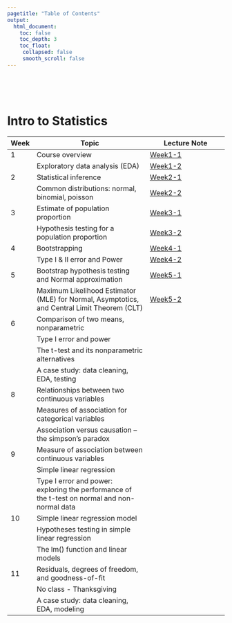 ```yaml
---
pagetitle: "Table of Contents"
output:
  html_document:
    toc: false
    toc_depth: 3
    toc_float:
     collapsed: false
     smooth_scroll: false
---
```


<!-- <link rel="stylesheet" href="styles.css" type="text/css"> -->

<br><br><br>

# Intro to Statistics

| Week |  Topic                                                                                         | Lecture Note                                                      |
|------|------------------------------------------------------------------------------------------------|-------------------------------------------------------------------|
| 1    |  Course overview                                                                               | [Week1-1](stat_seminar_wk01-1.html)                               |
|      |  Exploratory data analysis (EDA)                                                               | [Week1-2](stat_seminar_wk01-2.html)                               |
| 2    |  Statistical inference                                                                         | [Week2-1](stat_seminar_wk02-1.html)                               |
|      |  Common distributions: normal, binomial, poisson                                               | [Week2-2](stat_seminar_wk02-2.html)                               |
| 3    |  Estimate of population proportion                                                             | [Week3-1](stat_seminar_wk03-1.html)                               |
|      |  Hypothesis testing for a population proportion                                                | [Week3-2](stat_seminar_wk03-2.html)                               |
| 4    |  Bootstrapping                                                                                 | [Week4-1](stat_seminar_wk04-1.html)                               |
|      |  Type I & II error and Power                                                                   | [Week4-2](stat_seminar_wk04-2.html)                               |
| 5    |  Bootstrap hypothesis testing and Normal approximation                                         | [Week5-1](stat_seminar_wk05-1.html)                               |
|      |  Maximum Likelihood Estimator (MLE) for Normal, Asymptotics, and Central Limit Theorem (CLT)   | [Week5-2](stat_seminar_wk05-2.html)                               |
| 6    |  Comparison of two means, nonparametric                                                        |                                                                   |
|      |  Type I error and power                                                                        |                                                                   |
|      |  The t-test and its nonparametric alternatives                                                 |                                                                   |
|      |  A case study: data cleaning, EDA, testing                                                     |                                                                   |
| 8    |  Relationships between two continuous variables                                                |                                                                   |
|      |  Measures of association for categorical variables                                             |                                                                   |
|      |  Association versus causation – the simpson’s paradox                                          |                                                                   |
| 9    |  Measure of association between continuous variables                                           |                                                                   |
|      |  Simple linear regression                                                                      |                                                                   |
|      |  Type I error and power: exploring the performance of the t-test on normal and non-normal data |                                                                   |
| 10   |  Simple linear regression model                                                                |                                                                   |
|      |  Hypotheses testing in simple linear regression                                                |                                                                   |
|      |  The lm() function and linear models                                                           |                                                                   |
| 11   |  Residuals, degrees of freedom, and goodness-of-fit                                            |                                                                   |
|      |  No class - Thanksgiving                                                                       |                                                                   |
|      |  A case study: data cleaning, EDA, modeling                                                    |                                                                   